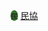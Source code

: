 <span style="height:{{{1|20px}}}; width:{{{1|20px}}};text-align:center; font-size:85%; color:{{Party meta/color/民協}}; display:inline-block; background:#337429;border-radius:50%">民</span>&nbsp;[[香港民主民生協進會|民協]]<noinclude>
{{Documentation}}
[[Category:香港政党标示模板|{{PAGENAME}}]]
</noinclude>